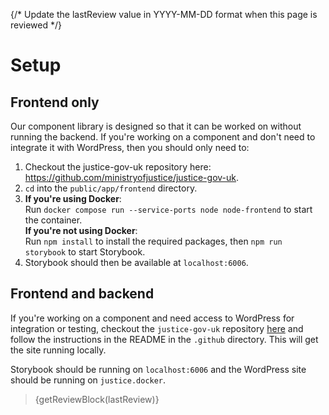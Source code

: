 
{/* Update the lastReview value in YYYY-MM-DD format when this page is reviewed */}

<Meta title="Development/Setup" />

# Setup

## Frontend only
Our component library is designed so that it can be worked on without running the backend. If you're working on a
component and don't need to integrate it with WordPress, then you should only need to:

1. Checkout the justice-gov-uk repository here: https://github.com/ministryofjustice/justice-gov-uk.
2. `cd` into the `public/app/frontend` directory.
3. **If you're using Docker**:\
   Run `docker compose run --service-ports node node-frontend` to start the container.\
   **If you're not using Docker**:\
   Run `npm install` to install the required packages, then `npm run storybook` to start Storybook.
4. Storybook should then be available at `localhost:6006`.

## Frontend and backend

If you're working on a component and need access to WordPress for integration or testing, checkout the `justice-gov-uk` repository [here](https://github.com/ministryofjustice/justice-gov-uk) and follow the instructions in the
 README in the `.github` directory. This will get the site running locally.

Storybook should be running on `localhost:6006` and the WordPress site should be running on `justice.docker`.

> {getReviewBlock(lastReview)}